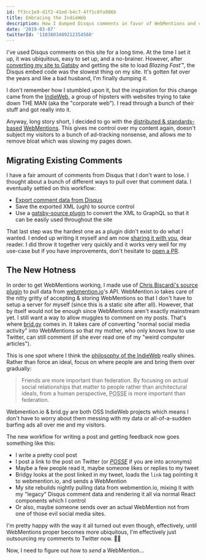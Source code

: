 ```yaml
---
id: ff3cc1e9-d1f2-41ed-b4c7-4ff1c0fa986b
title: Embracing the IndieWeb
description: How I dumped Disqus comments in favor of WebMentions and created a source plugin along the way.
date: '2019-03-07'
twitterId: '1103803489212354560'
---
```


I've used Disqus comments on this site for a long time. At the time I set it up, it was ubiquitous, easy to set up, and a no-brainer. However, after [converting my site to Gatsby](/purpose-built-software/) and getting the site to load _Blazing Fast™_, the Disqus embed code was the slowest thing on my site. It's gotten fat over the years and like a bad husband, I'm finally dumping it.

I don't remember how I stumbled upon it, but the inspiration for this change came from the [IndieWeb](https://indieweb.org/), a group of hipsters with websites trying to take down THE MAN (aka the "corporate web"). I read through a bunch of their stuff and got really into it.

Anyway, long story short, I decided to go with the [distributed & standards-based](https://nicolas-hoizey.com/2017/07/so-long-disqus-hello-webmentions.html) [WebMentions](https://indieweb.org/Webmention). This gives me control over my content again, doesn't subject my visitors to a bunch of ad-tracking nonsense, and allows me to remove bloat which was slowing my pages down.

## Migrating Existing Comments

I have a fair amount of comments from Disqus that I don't want to lose. I thought about a bunch of different ways to pull over that comment data. I eventually settled on this workflow:

* [Export comment data from Disqus](https://help.disqus.com/developer/comments-export)
* Save the exported XML (ugh) to source control
* Use a [gatsby-source plugin](https://github.com/chadly/gatsby-source-disqus-xml) to convert the XML to GraphQL so that it can be easily used throughout the site

That last step was the hardest one as a plugin didn't exist to do what I wanted. I ended up writing it myself and am now [sharing it with you](https://github.com/chadly/gatsby-source-disqus-xml), dear reader. I did throw it together very quickly and it works very well for my use-case but if you have improvements, don't hesitate to [open a PR](https://github.com/chadly/gatsby-source-disqus-xml/compare?expand=1).

## The New Hotness

In order to get WebMentions working, I made use of [Chris Biscardi's source plugin](https://www.christopherbiscardi.com/post/building-gatsby-plugin-webmentions) to pull data from [webmention.io](https://webmention.io/)'s API. WebMention.io takes care of the nitty gritty of accepting & storing WebMentions so that I don't have to setup a server for myself (since this is a static site after all). However, that by itself would not be enough since WebMentions aren't exactly mainstream yet. I still want a way to allow muggles to comment on my posts. That's where [brid.gy](https://brid.gy/) comes in. It takes care of converting "normal social media activity" into WebMentions so that my mother, who only knows how to use Twitter, can still comment (if she ever read one of my "weird computer articles").

This is one spot where I think the [philosophy of the IndieWeb](https://indieweb.org/POSSE) really shines. Rather than force an ideal, focus on where people are and bring them over gradually:

> Friends are more important than federation. By focusing on actual social relationships that matter to people rather than architectural ideals, from a human perspective, <acronym title="Publish (on your) Own Site, Syndicate Elsewhere">POSSE</acronym> is more important than federation.

Webmention.io & brid.gy are both OSS IndieWeb projects which means I don't have to worry about them messing with my data or all-of-a-sudden barfing ads all over me and my visitors.

The new workflow for writing a post and getting feedback now goes something like this:

* I write a pretty cool post
* I post a link to the post on Twitter (or [_POSSE_](https://indieweb.org/POSSE) if you are into acronyms)
* Maybe a few people read it, maybe someone likes or replies to my tweet
* Bridgy looks at the post linked in my tweet, loads the `link` tag pointing it to webmention.io, and sends a WebMention
* My site rebuilds nightly pulling data from webmention.io, mixing it with my "legacy" Disqus comment data and rendering it all via normal React components which I control
* Or also, maybe someone sends over an actual WebMention not from one of those evil social media sites.

I'm pretty happy with the way it all turned out even though, effectively, until WebMentions proper becomes more ubiquitous, I'm effectively just outsourcing my comments to Twitter now. 🤷‍♂️


Now, I need to figure out how to *send* a WebMention...
